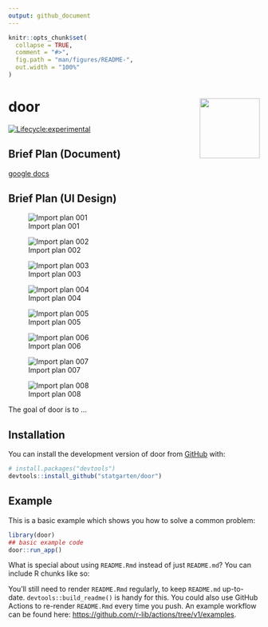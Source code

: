 ```yaml
---
output: github_document
---
```


<!-- README.md is generated from README.Rmd. Please edit that file -->

```r
knitr::opts_chunk$set(
  collapse = TRUE,
  comment = "#>",
  fig.path = "man/figures/README-",
  out.width = "100%"
)
```

# door <img src="man/figures/logo-door.png" align="right" width="120" />

<!-- badges: start -->
    
[![Lifecycle:experimental](https://img.shields.io/badge/lifecycle-experimental-orange.svg)](https://lifecycle.r-lib.org/articles/stages.html#experimental)
                                                                                        <!-- badges: end -->

## Brief Plan (Document)

[google docs](https://docs.google.com/document/d/1spvHMKAeZqtVlwB3mpOnxBor37mqt6d_-EJyUbdJRqM/edit)

## Brief Plan (UI Design)

![Import plan 001](https://user-images.githubusercontent.com/6457691/169475152-de090c90-7150-46e3-a616-c32f9529c39a.png)

![Import plan 002](https://user-images.githubusercontent.com/6457691/169475165-51271dff-bef6-419e-bd00-146a39bf0505.png)

![Import plan 003](https://user-images.githubusercontent.com/6457691/169475168-ff9ac032-e2b4-4653-bb90-6b5b86949872.png)

![Import plan 004](https://user-images.githubusercontent.com/6457691/169475172-27c9ef35-54b3-45f0-9002-e2a80849bf97.png)

![Import plan 005](https://user-images.githubusercontent.com/6457691/169475175-14d48d4c-ff94-4108-a238-4fc0ac515fd3.png)

![Import plan 006](https://user-images.githubusercontent.com/6457691/169475178-a997c22c-c5c7-4e25-8505-2df08dd9085b.png)

![Import plan 007](https://user-images.githubusercontent.com/6457691/169475180-e521721a-2cf9-4142-90ce-18fab92f994e.png)

![Import plan 008](https://user-images.githubusercontent.com/6457691/169475181-19c526da-b0f5-4200-aea0-0460ec51928a.png)
            
                                                                                        
The goal of door is to ...

## Installation

You can install the development version of door from [GitHub](https://github.com/) with:

``` r
# install.packages("devtools")
devtools::install_github("statgarten/door")
```

## Example

This is a basic example which shows you how to solve a common problem:

```r
library(door)
## basic example code
door::run_app()
```

What is special about using `README.Rmd` instead of just `README.md`? You can include R chunks like so:

You'll still need to render `README.Rmd` regularly, to keep `README.md` up-to-date. `devtools::build_readme()` is handy for this. You could also use GitHub Actions to re-render `README.Rmd` every time you push. An example workflow can be found here: <https://github.com/r-lib/actions/tree/v1/examples>.

